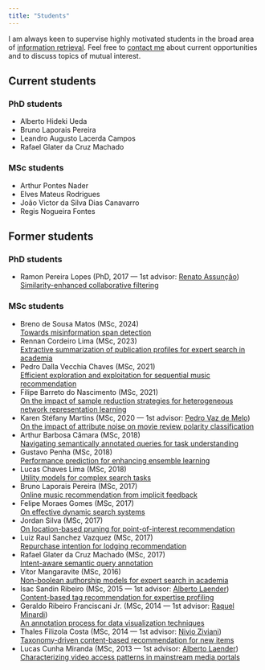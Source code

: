 ```yaml
---
title: "Students"
---
```


I am always keen to supervise highly motivated students in the broad area of [information retrieval](/research/). Feel free to [contact me](/contact/) about current opportunities and to discuss topics of mutual interest.

## Current students

### PhD students

- Alberto Hideki Ueda
- Bruno Laporais Pereira
- Leandro Augusto Lacerda Campos
- Rafael Glater da Cruz Machado

### MSc students

- Arthur Pontes Nader
- Elves Mateus Rodrigues
- João Victor da Silva Dias Canavarro
- Regis Nogueira Fontes

## Former students

### PhD students

- Ramon Pereira Lopes (PhD, 2017 --- 1st advisor: [Renato Assunção](http://homepages.dcc.ufmg.br/~assuncao/))\
 [Similarity-enhanced collaborative filtering](http://hdl.handle.net/1843/ESBF-ANWNLQ)

### MSc students

- Breno de Sousa Matos (MSc, 2024)\
  [Towards misinformation span detection](#)
- Rennan Cordeiro Lima (MSc, 2023)\
  [Extractive summarization of publication profiles for expert search in academia](#)
- Pedro Dalla Vecchia Chaves (MSc, 2021)\
 [Efficient exploration and exploitation for sequential music recommendation](http://hdl.handle.net/1843/38955)
- Filipe Barreto do Nascimento (MSc, 2021)\
 [On the impact of sample reduction strategies for heterogeneous network representation learning](http://hdl.handle.net/1843/46003)
- Karen Stéfany Martins (MSc, 2020 --- 1st advisor: [Pedro Vaz de Melo](http://homepages.dcc.ufmg.br/~olmo/))\
 [On the impact of attribute noise on movie review polarity classification](http://hdl.handle.net/1843/39044)
- Arthur Barbosa Câmara (MSc, 2018)\
 [Navigating semantically annotated queries for task understanding](http://hdl.handle.net/1843/ESBF-BAGNPA)
- Gustavo Penha (MSc, 2018)\
 [Performance prediction for enhancing ensemble learning](http://hdl.handle.net/1843/ESBF-B5EQGD)
- Lucas Chaves Lima (MSc, 2018)\
 [Utility models for complex search tasks](#)
- Bruno Laporais Pereira (MSc, 2017)\
 [Online music recommendation from implicit feedback](http://hdl.handle.net/1843/JCES-ARFLHX)
- Felipe Moraes Gomes (MSc, 2017)\
 [On effective dynamic search systems](http://hdl.handle.net/1843/ESBF-AMDPLN)
- Jordan Silva (MSc, 2017)\
 [On location-based pruning for point-of-interest recommendation](http://hdl.handle.net/1843/JCES-AVLGY6)
- Luiz Raul Sanchez Vazquez (MSc, 2017)\
 [Repurchase intention for lodging recommendation](http://hdl.handle.net/1843/ESBF-AMDPZC)
- Rafael Glater da Cruz Machado (MSc, 2017)\
 [Intent-aware semantic query annotation](http://hdl.handle.net/1843/30489)
- Vitor Mangaravite (MSc, 2016)\
 [Non-boolean authorship models for expert search in academia](http://hdl.handle.net/1843/ESBF-AKUMJ6)
- Isac Sandin Ribeiro (MSc, 2015 --- 1st advisor: [Alberto Laender](http://homepages.dcc.ufmg.br/~laender/))\
 [Content-based tag recommendation for expertise profiling](http://hdl.handle.net/1843/ESBF-A2FJ92)
- Geraldo Ribeiro Franciscani Jr. (MSc, 2014 --- 1st advisor: [Raquel Minardi](http://homepages.dcc.ufmg.br/~raquelcm/))\
 [An annotation process for data visualization techniques](#)
- Thales Filizola Costa (MSc, 2014 --- 1st advisor: [Nivio Ziviani](http://homepages.dcc.ufmg.br/~nivio/))\
 [Taxonomy-driven content-based recommendation for new items](http://hdl.handle.net/1843/ESBF-9KJR2D)
- Lucas Cunha Miranda (MSc, 2013 --- 1st advisor: [Alberto Laender](http://homepages.dcc.ufmg.br/~laender/))\
 [Characterizing video access patterns in mainstream media portals](http://hdl.handle.net/1843/ESBF-9GMQ8R)
